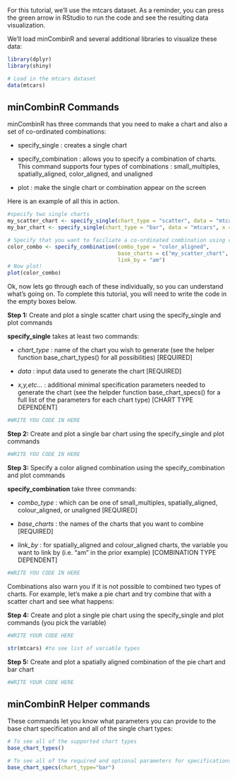 
For this tutorial, we'll use the mtcars dataset. As a reminder, you can press the green arrow in RStudio to run the code and see the resulting data visualization.

We'll load minCombinR and several additional libraries to visualize these data:

```r
library(dplyr)
library(shiny)

# Load in the mtcars dataset
data(mtcars)
```

## minCombinR Commands

minCombinR has three commands that you need to make a chart and also a set of co-ordinated combinations:

* specify_single : creates a single chart

* specify_combination : allows you to specify a combination of charts. This command supports four types of combinations : small_multiples, spatially_aligned, color_aligned, and unaligned

* plot : make the single chart or combination appear on the screen

Here is an example of all this in action. 

```r
#specify two single charts
my_scatter_chart <- specify_single(chart_type = "scatter", data = "mtcars", x = "hp", y = "mpg")
my_bar_chart <- specify_single(chart_type = "bar", data = "mtcars", x = "carb")

# Specify that you want to faciliate a co-ordinated combination using color
color_combo <- specify_combination(combo_type = "color_aligned", 
                                   base_charts = c("my_scatter_chart", "my_bar_chart"),
                                   link_by = "am")
# Now plot!
plot(color_combo)
```

Ok, now lets go through each of these individually, so you can understand what's going on. To complete this tutorial, you will need to write the code in the empty boxes below.

**Step 1:** Create and plot a single scatter chart using the specify_single and plot commands

**specify_single** takes at least two commands:

* *chart_type* : name of the chart you wish to generate (see the helper function base_chart_types() for all possibilities) [REQUIRED]


* *data* : input data used to generate the chart  [REQUIRED]

* *x,y,etc...* :  additional minimal specification parameters needed to generate the chart (see the helpder function base_chart_specs() for a full list of the parameters for each chart type) [CHART TYPE DEPENDENT]

```r

#WRITE YOU CODE IN HERE

```

**Step 2:** Create and plot a single bar chart using the specify_single and plot commands

```r

#WRITE YOU CODE IN HERE

```


**Step 3:** Specify a color aligned combination using the specify_combination and plot commands

**specify_combination** take three commands:

* *combo_type* : which can be one of small_multiples, spatially_aligned, colour_aligned, or unaligned [REQUIRED]

* *base_charts* : the names of the charts that you want to combine [REQUIRED]

* *link_by* : for spatially_aligned and colour_aligned charts, the variable you want to link by (i.e. "am" in the prior example) [COMBINATION TYPE DEPENDENT]

```r

#WRITE YOU CODE IN HERE

```

Combinations also warn you if it is not possible to combined two types of charts. For example, let's make a pie chart and try combine that with a scatter chart and see what happens:

**Step 4:** Create and plot a single pie chart using the specify_single and plot commands (you pick the variable)

```r

#WRITE YOUR CODE HERE

str(mtcars) #to see list of variable types

```


**Step 5:** Create and plot a spatially aligned combination of the pie chart and bar chart


```r

#WRITE YOUR CODE HERE

```

## minCombinR Helper commands

These commands let you know what parameters you can provide to the base chart specification and all of the single chart types:

```r
# To see all of the supported chart types
base_chart_types()

# To see all of the required and optional parameters for specifications of a chart type, in this example, bar chart
base_chart_specs(chart_type="bar") 

```
